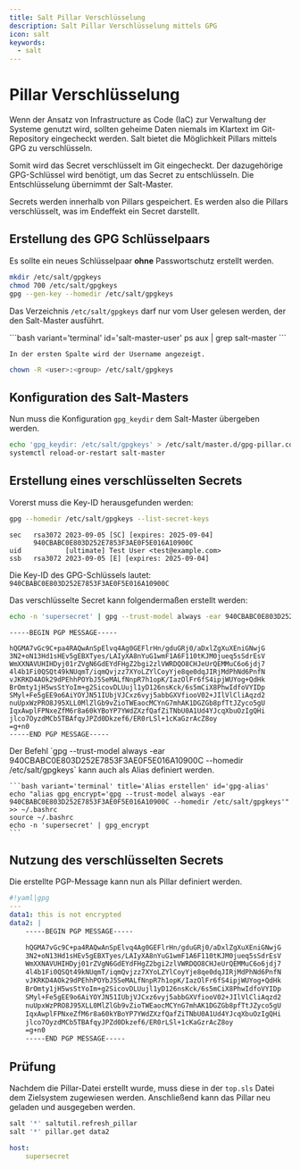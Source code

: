 ```yaml
---
title: Salt Pillar Verschlüsselung
description: Salt Pillar Verschlüsselung mittels GPG
icon: salt
keywords:
  - salt
---
```


# Pillar Verschlüsselung

Wenn der Ansatz von Infrastructure as Code (IaC) zur Verwaltung der Systeme genutzt wird, sollten geheime Daten niemals im Klartext im Git-Repository eingecheckt werden.
Salt bietet die Möglichkeit Pillars mittels GPG zu verschlüsseln.

Somit wird das Secret verschlüsselt im Git eingecheckt.
Der dazugehörige GPG-Schlüssel wird benötigt, um das Secret zu entschlüsseln.
Die Entschlüsselung übernimmt der Salt-Master.

<Admonition title='Pillar? Secrets? Was denn nun?' variant="info">
    Secrets werden innerhalb von Pillars gespeichert.
    Es werden also die Pillars verschlüsselt, was im Endeffekt ein Secret darstellt.
</Admonition>

## Erstellung des GPG Schlüsselpaars

Es sollte ein neues Schlüsselpaar **ohne** Passwortschutz erstellt werden.

```bash variant='terminal' title='GPG Schlüssel erstellen' id='gpg-keygen'
mkdir /etc/salt/gpgkeys
chmod 700 /etc/salt/gpgkeys
gpg --gen-key --homedir /etc/salt/gpgkeys
```

Das Verzeichnis `/etc/salt/gpgkeys` darf nur vom User gelesen werden, der den Salt-Master ausführt.

<Admonition title="Welcher User führt bei mir den Master aus?" variant="info">
    ```bash variant='terminal' id='salt-master-user'
    ps aux | grep salt-master
    ```
    
    In der ersten Spalte wird der Username angezeigt.
</Admonition>

```bash variant='terminal' title='Berechtigungen setzen' id='salt-master-user-permissions'
chown -R <user>:<group> /etc/salt/gpgkeys
```

## Konfiguration des Salt-Masters

Nun muss die Konfiguration `gpg_keydir` dem Salt-Master übergeben werden.

```bash variant='terminal' title='Konfiguration Salt-Master' id='salt-master-config'
echo 'gpg_keydir: /etc/salt/gpgkeys' > /etc/salt/master.d/gpg-pillar.conf
systemctl reload-or-restart salt-master
```

## Erstellung eines verschlüsselten Secrets

Vorerst muss die Key-ID herausgefunden werden:

```bash variant='terminal' title='Key-ID herausfinden' id='gpg-key-id'
gpg --homedir /etc/salt/gpgkeys --list-secret-keys 
```

```text variant='output'
sec   rsa3072 2023-09-05 [SC] [expires: 2025-09-04]
      940CBABC0E803D252E7853F3AE0F5E016A10900C
uid           [ultimate] Test User <test@example.com>
ssb   rsa3072 2023-09-05 [E] [expires: 2025-09-04]
```

Die Key-ID des GPG-Schlüssels lautet: `940CBABC0E803D252E7853F3AE0F5E016A10900C`

Das verschlüsselte Secret kann folgendermaßen erstellt werden:

```bash variant='terminal' title='Verschlüsseltes Secret erstellen' id='gpg-encrypt'
echo -n 'supersecret' | gpg --trust-model always -ear 940CBABC0E803D252E7853F3AE0F5E016A10900C --homedir /etc/salt/gpgkeys
```

```text variant='output'
-----BEGIN PGP MESSAGE-----

hQGMA7vGc9C+pa4RAQwAnSpElvq4Ag0GEFlrHn/gduGRj0/aDxlZgXuXEniGNwjG
3N2+oN13Hd1sHEv5gEBXTyes/LAIyXA8nYuG1wmF1A6F110tKJM0jueq5sSdrEsV
WmXXNAVUHIHDyj01rZVgN6GdEYdFHgZ2bgi2zlVWRDQO8CHJeUrQEMMuC6o6jdj7
4l4b1Fi0QSQt49kNUqmT/iqmQvjzz7XYoLZYlCoyYje8qe0dqJIRjMdPhNd6PnfN
vJKRKD4AOk29dPEhhPOYbJ5SeMALfNnpR7h1opK/IazOlFr6fS4ipjWUYog+QdHk
BrOmty1jH5wsStYoIm+g2SicovDLUujl1yD126nsKck/6s5mCiX8PhwIdfoVYIDp
SMyl+Fe5gEE9o6AiYOYJN51IUbjVJCxz6vyj5abbGXVfiooV02+JIlVlCliAqzd2
nuUpxWzPRO8J95XLL0MlZlGb9vZioTWEaocMCYnG7mhAK1DGZGb8pfTtJZyco5gU
IqxAwplFPNxeZfM6r8a60kYBoYP7YWdZXzfQafZiTNbU0A1Ud4YJcqXbuOzIgQHi
jlco7OyzdMCb5TBAfqyJPZd0Dkzef6/ER0rLSl+1cKaGzrAcZ8oy
=g+n0
-----END PGP MESSAGE-----
```

<Admonition title="Nutzung eines Aliases" variant="info">
    Der Befehl `gpg --trust-model always -ear 940CBABC0E803D252E7853F3AE0F5E016A10900C --homedir /etc/salt/gpgkeys` kann auch als Alias definiert werden.

    ```bash variant='terminal' title='Alias erstellen' id='gpg-alias'
    echo "alias gpg_encrypt='gpg --trust-model always -ear 940CBABC0E803D252E7853F3AE0F5E016A10900C --homedir /etc/salt/gpgkeys'" >> ~/.bashrc
    source ~/.bashrc
    echo -n 'supersecret' | gpg_encrypt
    ```
</Admonition>

## Nutzung des verschlüsselten Secrets

Die erstellte PGP-Message kann nun als Pillar definiert werden.

```yaml variant='file' filePath='/srv/salt/pillar/secret.sls' id='gpg-pillar'
#!yaml|gpg
---
data1: this is not encrypted
data2: |
    -----BEGIN PGP MESSAGE-----

    hQGMA7vGc9C+pa4RAQwAnSpElvq4Ag0GEFlrHn/gduGRj0/aDxlZgXuXEniGNwjG
    3N2+oN13Hd1sHEv5gEBXTyes/LAIyXA8nYuG1wmF1A6F110tKJM0jueq5sSdrEsV
    WmXXNAVUHIHDyj01rZVgN6GdEYdFHgZ2bgi2zlVWRDQO8CHJeUrQEMMuC6o6jdj7
    4l4b1Fi0QSQt49kNUqmT/iqmQvjzz7XYoLZYlCoyYje8qe0dqJIRjMdPhNd6PnfN
    vJKRKD4AOk29dPEhhPOYbJ5SeMALfNnpR7h1opK/IazOlFr6fS4ipjWUYog+QdHk
    BrOmty1jH5wsStYoIm+g2SicovDLUujl1yD126nsKck/6s5mCiX8PhwIdfoVYIDp
    SMyl+Fe5gEE9o6AiYOYJN51IUbjVJCxz6vyj5abbGXVfiooV02+JIlVlCliAqzd2
    nuUpxWzPRO8J95XLL0MlZlGb9vZioTWEaocMCYnG7mhAK1DGZGb8pfTtJZyco5gU
    IqxAwplFPNxeZfM6r8a60kYBoYP7YWdZXzfQafZiTNbU0A1Ud4YJcqXbuOzIgQHi
    jlco7OyzdMCb5TBAfqyJPZd0Dkzef6/ER0rLSl+1cKaGzrAcZ8oy
    =g+n0
    -----END PGP MESSAGE-----
```

## Prüfung

Nachdem die Pillar-Datei erstellt wurde, muss diese in der `top.sls` Datei dem Zielsystem zugewiesen werden.
Anschließend kann das Pillar neu geladen und ausgegeben werden.

```bash variant='terminal' title='Pillar prüfen' id='gpg-pillar-top'
salt '*' saltutil.refresh_pillar
salt '*' pillar.get data2
```

```yaml variant='output'
host:
    supersecret
```


